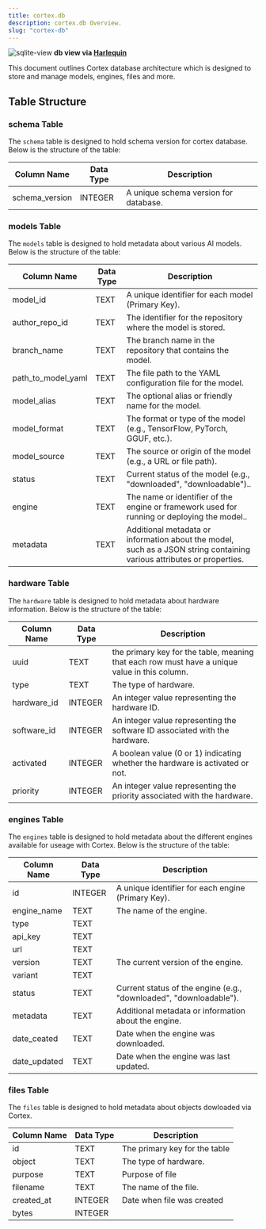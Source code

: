 ```yaml
---
title: cortex.db
description: cortex.db Overview.
slug: "cortex-db"
---
```




![sqlite-view](/img/sqlite_view_harlequin.png)
**db view via [Harlequin](https://harlequin.sh/)**


This document outlines Cortex database architecture which is designed to store and manage models, engines,
files and more.

## Table Structure
### schema Table
The `schema` table is designed to hold schema version for cortex database. Below is the structure of the table:

| Column Name        | Data Type | Description                                             |
|--------------------|-----------|---------------------------------------------------------|
| schema_version     | INTEGER   | A unique schema version for database.                   |

### models Table
The `models` table is designed to hold metadata about various AI models. Below is the structure of the table:

| Column Name        | Data Type | Description                                             |
|--------------------|-----------|---------------------------------------------------------|
| model_id           | TEXT      | A unique identifier for each model (Primary Key).      |
| author_repo_id     | TEXT      | The identifier for the repository where the model is stored. |
| branch_name        | TEXT      | The branch name in the repository that contains the model. |
| path_to_model_yaml | TEXT      | The file path to the YAML configuration file for the model. |
| model_alias        | TEXT      | The optional alias or friendly name for the model. |
| model_format       | TEXT      | The format or type of the model (e.g., TensorFlow, PyTorch, GGUF, etc.). |
| model_source       | TEXT      | The source or origin of the model (e.g., a URL or file path). |
| status             | TEXT      | Current status of the model (e.g., "downloaded", "downloadable").. |
| engine             | TEXT      | The name or identifier of the engine or framework used for running or deploying the model.. |
| metadata           | TEXT      | Additional metadata or information about the model, such as a JSON string containing various attributes or properties. |

### hardware Table
The `hardware` table is designed to hold metadata about hardware information. Below is the structure of the table:

| Column Name        | Data Type | Description                                             |
|--------------------|-----------|---------------------------------------------------------|
| uuid               | TEXT      | the primary key for the table, meaning that each row must have a unique value in this column.      |
| type               | TEXT      | The type of hardware. |
| hardware_id        | INTEGER   | An integer value representing the hardware ID. |
| software_id        | INTEGER   | An integer value representing the software ID associated with the hardware. |
| activated          | INTEGER   | A boolean value (0 or 1) indicating whether the hardware is activated or not. |
| priority           | INTEGER   | An integer value representing the priority associated with the hardware. |

### engines Table
The `engines` table is designed to hold metadata about the different engines available for useage with Cortex.
Below is the structure of the table:

| Column Name  | Data Type | Description                                             |
|--------------|-----------|---------------------------------------------------------|
| id           | INTEGER   | A unique identifier for each engine (Primary Key).      |
| engine_name  | TEXT      | The name of the engine. |
| type         | TEXT      |  |
| api_key      | TEXT      |  |
| url          | TEXT      |  |
| version      | TEXT      | The current version of the engine. |
| variant      | TEXT      |  |
| status       | TEXT      | Current status of the engine (e.g., "downloaded", "downloadable"). |
| metadata     | TEXT      | Additional metadata or information about the engine. |
| date_ceated  | TEXT      | Date when the engine was downloaded. |
| date_updated | TEXT      | Date when the engine was last updated. |

### files Table
The `files` table is designed to hold metadata about objects dowloaded via Cortex.

| Column Name | Data Type | Description                     |
|-------------|-----------|---------------------------------|
| id         | TEXT      | The primary key for the table    |
| object     | TEXT      | The type of hardware.            |
| purpose    | TEXT      | Purpose of file                  |
| filename   | TEXT      | The name of the file.            |
| created_at | INTEGER   | Date when file was created       |
| bytes      | INTEGER   |                                  |
